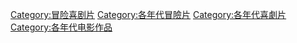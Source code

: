 {{DEFAULTSORT:Mao冒险喜剧片}}
[[Category:冒险喜剧片|Category:冒险喜剧片]]
[[Category:各年代冒險片|Category:各年代冒險片]]
[[Category:各年代喜劇片|Category:各年代喜劇片]]
[[Category:各年代电影作品|Category:各年代电影作品]]